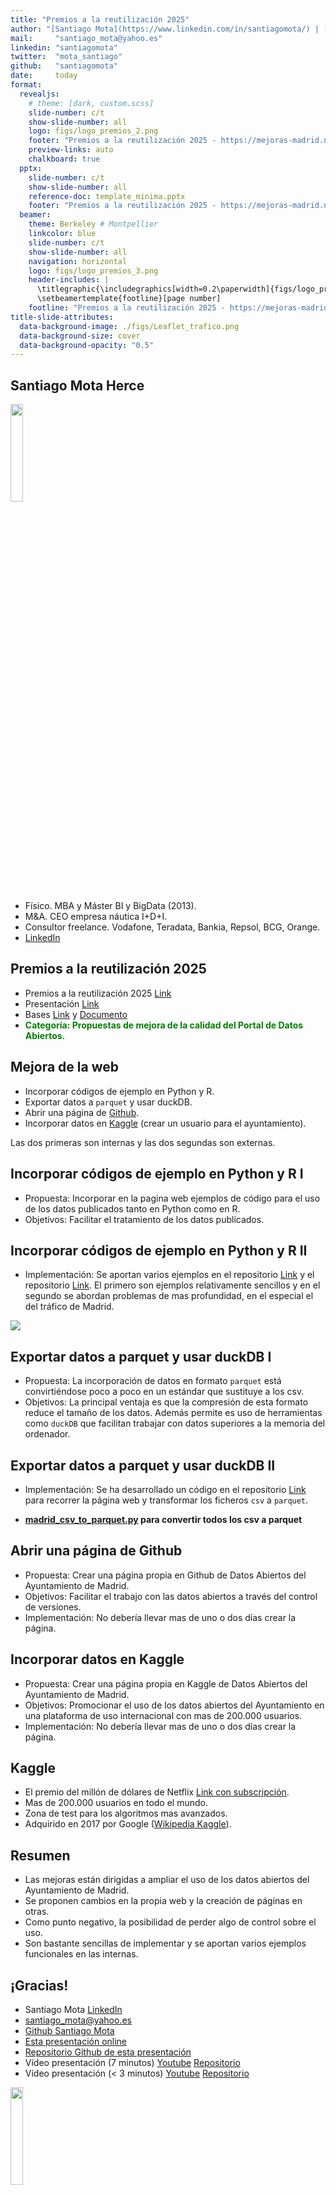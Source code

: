 ```yaml
---
title: "Premios a la reutilización 2025"
author: "[Santiago Mota](https://www.linkedin.com/in/santiagomota/) | [Presentación](https://mejoras-madrid.netlify.app/)"
mail:     "santiago_mota@yahoo.es"
linkedin: "santiagomota"
twitter:  "mota_santiago"
github:   "santiagomota"
date:     today
format: 
  revealjs:
    # theme: [dark, custom.scss]
    slide-number: c/t
    show-slide-number: all
    logo: figs/logo_premios_2.png
    footer: "Premios a la reutilización 2025 - https://mejoras-madrid.netlify.app/"
    preview-links: auto
    chalkboard: true
  pptx:
    slide-number: c/t
    show-slide-number: all
    reference-doc: template_minima.pptx
    footer: "Premios a la reutilización 2025 - https://mejoras-madrid.netlify.app/"  
  beamer: 
    theme: Berkeley # Montpellier  
    linkcolor: blue
    slide-number: c/t
    show-slide-number: all   
    navigation: horizontal
    logo: figs/logo_premios_3.png
    header-includes: |
      \titlegraphic{\includegraphics[width=0.2\paperwidth]{figs/logo_premios_2.png}}
      \setbeamertemplate{footline}[page number]
    footline: "Premios a la reutilización 2025 - https://mejoras-madrid.netlify.app/"
title-slide-attributes:
  data-background-image: ./figs/Leaflet_trafico.png
  data-background-size: cover
  data-background-opacity: "0.5"
---
```



## Santiago Mota Herce {.smallerTitle}

![](./figs/00017_2e.jpg){.absolute bottom=0 right=0 width="20%"}

- Físico. MBA y Máster BI y BigData (2013).
- M&A. CEO empresa náutica I+D+I.
- Consultor freelance. Vodafone, Teradata, Bankia, Repsol, BCG, Orange.
- [LinkedIn](https://www.linkedin.com/in/santiagomota/)


## Premios a la reutilización 2025 {.smallerTitle}

- Premios a la reutilización 2025 [Link](https://datos.madrid.es/portal/site/egob/menuitem.3efdb29b813ad8241e830cc2a8a409a0/?vgnextoid=ff7e9b21d6a37910VgnVCM2000001f4a900aRCRD&vgnextchannel=e7a412b9ace9f310VgnVCM100000171f5a0aRCRD&vgnextfmt=default)
- Presentación [Link](https://sede.madrid.es/portal/site/tramites/menuitem.62876cb64654a55e2dbd7003a8a409a0/?vgnextoid=4c0731b003027910VgnVCM1000001d4a900aRCRD&vgnextchannel=23a99c5ffb020310VgnVCM100000171f5a0aRCRD&vgnextfmt=default)
- Bases [Link](https://sede.madrid.es/portal/site/tramites/menuitem.b4c91589e7f6a5d829da39e5a8a409a0/?vgnextoid=d8f12a3a40b17910VgnVCM1000001d4a900aRCRD&vgnextchannel=741d814231ede410VgnVCM1000000b205a0aRCRD&vgnextfmt=default) y [Documento](./varios/boam9895_2291.pdf)
- <strong><span style="color: green;">Categoría: Propuestas de mejora de la calidad del Portal de Datos Abiertos.</span></strong>


## Mejora de la web{.smallerTitle}

- Incorporar códigos de ejemplo en Python y R.
- Exportar datos a `parquet` y usar duckDB.
- Abrir una página de [Github](https://github.com/).
- Incorporar datos en [Kaggle](https://www.kaggle.com) (crear un usuario para el ayuntamiento).

Las dos primeras son internas y las dos segundas son externas.


## Incorporar códigos de ejemplo en Python y R I

- Propuesta: Incorporar en la pagina web ejemplos de código para el uso de los datos publicados tanto en Python como en R.
- Objetivos: Facilitar el tratamiento de los datos publicados.


## Incorporar códigos de ejemplo en Python y R II

- Implementación: Se aportan varios ejemplos en el repositorio [Link](https://github.com/santiagomota/madrid-open-data-mejora) y el repositorio [Link](https://github.com/santiagomota/datos-madrid). El primero son ejemplos relativamente sencillos y en el segundo se abordan problemas de mas profundidad, en el especial el del tráfico de Madrid.

![](./figs/Leaflet_trafico.png){fig-align="center"}

## Exportar datos a parquet y usar duckDB I

- Propuesta: La incorporación de datos en formato `parquet` está convirtiéndose poco a poco en un estándar que sustituye a los csv.
- Objetivos: La principal ventaja es que la compresión de esta formato reduce el tamaño de los datos. Además permite es uso de herramientas como `duckDB` que facilitan trabajar con datos superiores a la memoria del ordenador. 


## Exportar datos a parquet y usar duckDB II

- Implementación: Se ha desarrollado un código en el repositorio [Link](https://github.com/santiagomota/madrid-open-data-mejora) para recorrer la página web y transformar los ficheros `csv` a `parquet`. 

- **[madrid_csv_to_parquet.py](https://github.com/santiagomota/madrid-open-data-mejora/blob/main/python/madrid_csv_to_parquet.py) para convertir todos los csv a parquet**


## Abrir una página de Github

- Propuesta: Crear una página propia en Github de Datos Abiertos del Ayuntamiento de Madrid.
- Objetivos: Facilitar el trabajo con las datos abiertos a través del control de versiones.
- Implementación: No debería llevar mas de uno o dos días crear la página.


## Incorporar datos en Kaggle

- Propuesta: Crear una página propia en Kaggle de Datos Abiertos del Ayuntamiento de Madrid.
- Objetivos: Promocionar el uso de los datos abiertos del Ayuntamiento en una plataforma de uso internacional con mas de 200.000 usuarios.
- Implementación: No debería llevar mas de uno o dos días crear la página.


## Kaggle {.smallerTitle}

- El premio del millón de dólares de Netflix [Link con subscripción](https://www.wired.com/2009/09/bellkors-pragmatic-chaos-wins-1-million-netflix-prize/).
- Mas de 200.000 usuarios en todo el mundo.
- Zona de test para los algoritmos mas avanzados.
- Adquirido en 2017 por Google ([Wikipedia Kaggle](https://en.wikipedia.org/wiki/Kaggle)).


## Resumen

- Las mejoras están dirigidas a ampliar el uso de los datos abiertos del Ayuntamiento de Madrid.
- Se proponen cambios en la propia web y la creación de páginas en otras.
- Como punto negativo, la posibilidad de perder algo de control sobre el uso.
- Son bastante sencillas de implementar y se aportan varios ejemplos funcionales en las internas.


## ¡Gracias!{.center-title-slide}

- Santiago Mota [LinkedIn](https://www.linkedin.com/in/santiagomota/) 
- [santiago_mota@yahoo.es](santiago_mota@yahoo.es) 
- [Github Santiago Mota](https://github.com/santiagomota)
- [Esta presentación online](https://mejoras-madrid.netlify.app/)
- [Repositorio Github de esta presentación](https://github.com/santiagomota/datos-madrid-presentacion)
- Vídeo presentación (7 minutos) [Youtube](https://youtu.be/Vt4EKwCKC7Q) [Repositorio](../varios/Video_largo.mkv)
- Vídeo presentación (< 3 minutos) [Youtube](https://youtu.be/A3MUcfs1YbU) [Repositorio](../varios/Video_corto.mkv)


![](./figs/Concurso_presentacion_Github.svg){fig-align="right" width="20%"}
